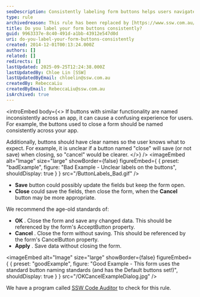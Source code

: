 ```yaml
---
seoDescription: Consistently labeling form buttons helps users navigate applications smoothly and reduces confusion.
type: rule
archivedreason: This rule has been replaced by [https://www.ssw.com.au/rules/label-buttons-consistently/](/rules/label-buttons-consistently/)
title: Do you label your form buttons consistently?
guid: 9963337e-8c40-491d-a1bb-43912e547d0d
uri: do-you-label-your-form-buttons-consistently
created: 2014-12-01T00:13:24.000Z
authors: []
related: []
redirects: []
lastUpdated: 2025-09-25T12:24:38.000Z
lastUpdatedBy: Chloe Lin [SSW]
lastUpdatedByEmail: chloelin@ssw.com.au
createdBy: RebeccaLiu
createdByEmail: RebeccaLiu@ssw.com.au
isArchived: true
---
```


<introEmbed
  body={<>
If buttons with similar functionality are named inconsistently across an app, it can cause a confusing experience for users. For example, the buttons used to close a form should be named consistently across your app.

Additionally, buttons should have clear names so the user knows what to expect. For example, it is unclear if a button named "close" will save (or not save) when closing, so "cancel" would be clearer.
  </>}
/>
<imageEmbed
  alt="Image"
  size="large"
  showBorder={false}
  figureEmbed={ {
    preset: "badExample",
    figure: "Bad Example - Unclear labels on the buttons",
    shouldDisplay: true
  } }
  src="/ButtonLabels_Bad.gif"
/>

* **Save** button could possibly update the fields but keep the form open.
* **Close** could save the fields, then close the form, when the
  **Cancel** button may be more appropriate.

We recommend the age-old standards of:

* **OK** . Close the form and save any changed data. This should be referenced by the form's AcceptButton property.
* **Cancel** . Close the form without saving. This should be referenced by the form's CancelButton property.
* **Apply** . Save data without closing the form.

<imageEmbed
  alt="Image"
  size="large"
  showBorder={false}
  figureEmbed={ {
    preset: "goodExample",
    figure: "Good Example - This form uses the standard button naming standards (and has the Default buttons set!)",
    shouldDisplay: true
  } }
  src="/OKCancelExampleDialog.jpg"
/>

We have a program called [SSW Code Auditor](http://www.ssw.com.au/ssw/CodeAuditor/) to check for this rule.
